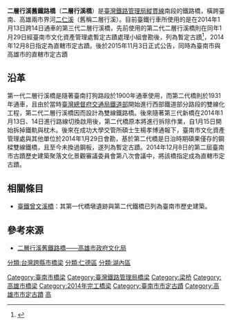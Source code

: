 {{TW monument
| name =二層行溪舊鐵路橋
| image = 臺鐵二仁溪橋.JPG
| imagename = 二層行溪橋（前方為第二代鐵橋，後方較高者為現行使用的第三代橋）
| image2 = 
| formername = 
| othername = 
| class =直轄市定古蹟
| level =橋樑
| date = 2015年11月3日
| abolition = 
| location = {{TWN}}臺南市仁德區跨高雄市湖內區二仁溪（舊稱二層行溪）上
| time = {{JPN}}昭和6年(1931年)
}}
'''二層行溪舊鐵路橋'''（'''二層行溪橋'''）是[[臺灣鐵路管理局|臺灣鐵路管理局]][[縱貫線_(鐵路)|縱貫線]]南段的鐵路橋，橫跨臺南、高雄兩市界河[[二仁溪|二仁溪]]（舊稱二層行溪）。目前臺鐵行車所使用的是在2014年1月13日跨14日通車的第三代二層行溪橋，先前使用的第二代二層行溪橋則在同年1月29日經臺南市文化資產管理處暫定古蹟處理小組會勘後，列為暫定古蹟{{r|黃}}<ref>{{cite news|title=〈南部〉台鐵舊二層行橋 南市府急件行文「留橋」|url=http://news.ltn.com.tw/news/local/paper/752314|publisher=自由時報|date=2014-02-07|accessdate=2014-07-19|archive-date=2019-05-03|archive-url=https://web.archive.org/web/20190503113021/https://news.ltn.com.tw/news/local/paper/752314|dead-url=no}}</ref>，2014年12月8日指定為直轄市定古蹟{{r|蔣}}。後於2015年11月3日正式公告，同時為臺南市與高雄市的直轄市定古蹟{{r|文}}{{r|文2}}

== 沿革 ==
第一代二層行溪橋是隨著臺南打狗路段於1900年通車使用，而第二代橋則於1931年通車，且由於當時[[臺灣總督府交通局鐵道部|臺灣總督府交通局鐵道部]]開始進行西部鐵道部分路段的雙線化工程，第二代二層行溪橋因而設計為雙線鐵路橋{{r|黃}}。後來隨著第三代新橋在2014年1月13日、14日進行路線切換啟用後，第二代橋原本將進行拆除作業，自1月15日開始拆掉鐵軌與枕木{{r|黃}}。後來在成功大學交管所碩士生楊孝博通報下，臺南市文化資產管理處與其他單位於2014年1月29日會勘，基於第二代橋是日治時期碩果僅存的鋼樑雙線鐵橋，且至今未換過鋼板，遂列為暫定古蹟{{r|黃}}。2014年12月8日的第二屆臺南市古蹟歷史建築聚落文化景觀審議委員會第八次會議中，將該橋指定成為直轄市定古蹟{{r|蔣}}。

== 相關條目 ==
*[[臺鐵曾文溪橋|臺鐵曾文溪橋]]：其第一代橋墩遺跡與第二代鐵橋已列為臺南市歷史建築。

== 參考來源 ==
{{reflist|refs=
<ref name="黃">{{cite news|author=黃微芬 |title=〈二層行溪鐵橋建議列暫定古蹟〉|work=中華日報 |page=B2 |date=2014-01-30 |accessdate=2014-01-30}}</ref>
<ref name="蔣">{{cite news|author=蔣謙正 |title=〈陳世興古宅列市定古蹟 通過——二層行溪舊鐵路橋也列市定古蹟 並登錄「二層行溪舊公路橋」為歷史建築〉 |publisher=中華日報 |pages=B3 |date=2014-12-09 |accessdate=2014-12-10 }}</ref>
<ref name="文">{{cite web |url=https://nchdb.boch.gov.tw/assets/overview/monument/20151103000001 |title=二層行溪舊鐵路橋 |work= |publisher=文化部文化資產局 |accessdate=2018-08-18 |archive-date=2018-08-18 |archive-url=https://web.archive.org/web/20180818052413/https://nchdb.boch.gov.tw/assets/overview/monument/20151103000001 |dead-url=no }}</ref>
<ref name="文2">{{cite web |url=https://nchdb.boch.gov.tw/assets/overview/monument/20151103000002 |title=二層行溪舊鐵路橋 |work= |publisher=文化部文化資產局 |accessdate=2018-08-18 |archive-date=2020-06-27 |archive-url=https://web.archive.org/web/20200627162820/https://nchdb.boch.gov.tw/assets/overview/monument/20151103000002 |dead-url=no }}</ref>
}}
*[https://web.archive.org/web/20180712220433/http://heritage.khcc.gov.tw/Heritage.aspx?KeyID=31c87f54-f240-45ae-84d0-9de9841c8451 二層行溪舊鐵路橋——高雄市政府文化局]

{{Wikinews|臺南市新增三處文化資產}}

{{臺南市古蹟}}
{{高雄市文化資產}}
{{台灣直轄市定古蹟}}
{{臺灣鐵道史}}

[[Category:臺南市橋梁|Category:臺南市橋梁]]
[[Category:臺灣鐵路管理局橋梁|Category:臺灣鐵路管理局橋梁]]
[[Category:梁桥|Category:梁桥]]
[[Category:高雄市橋梁|Category:高雄市橋梁]]
[[Category:2014年完工橋梁|Category:2014年完工橋梁]]
[[Category:臺南市市定古蹟|Category:臺南市市定古蹟]]
[[Category:高雄市市定古蹟|Category:高雄市市定古蹟]]
[[Category:臺灣鐵路文化資產|高]]
[[分類:台灣跨縣市橋梁|分類:台灣跨縣市橋梁]]
[[分類:仁德區|分類:仁德區]]
[[分類:湖內區|分類:湖內區]]